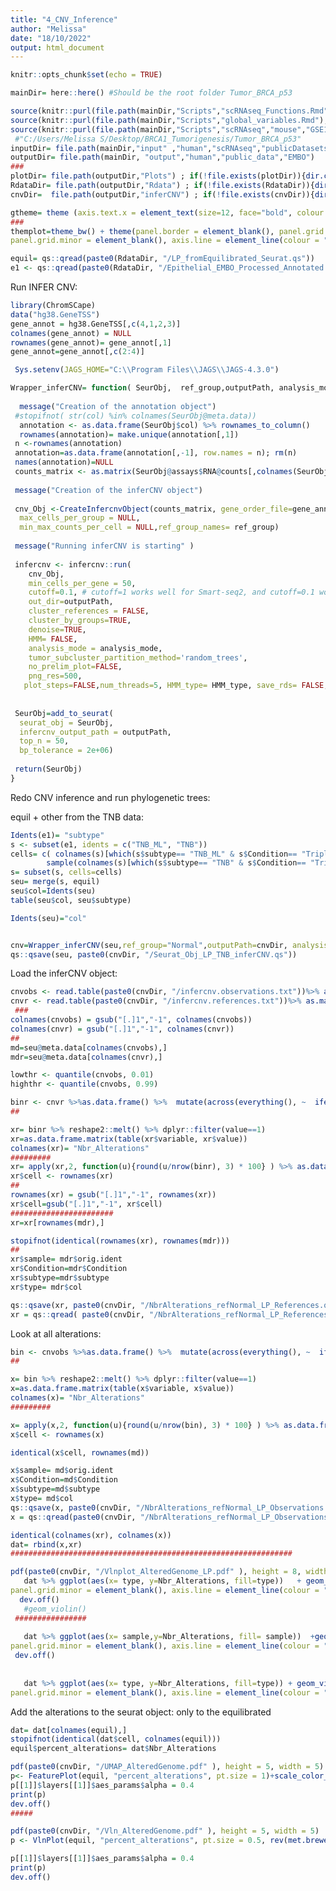 ```yaml
---
title: "4_CNV_Inference"
author: "Melissa"
date: "18/10/2022"
output: html_document
---
```


```r
knitr::opts_chunk$set(echo = TRUE)
```


```r
mainDir= here::here() #Should be the root folder Tumor_BRCA_p53

source(knitr::purl(file.path(mainDir,"Scripts","scRNAseq_Functions.Rmd"), quiet=TRUE))
source(knitr::purl(file.path(mainDir,"Scripts","global_variables.Rmd"), quiet=TRUE))
source(knitr::purl(file.path(mainDir,"Scripts","scRNAseq","mouse","GSE161529","PC_informativity_Functions.Rmd"), quiet=TRUE))
 #"C:/Users/Melissa S/Desktop/BRCA1_Tumorigenesis/Tumor_BRCA_p53"
inputDir= file.path(mainDir,"input" ,"human","scRNAseq","publicDatasets","input_GSE161529")
outputDir= file.path(mainDir, "output","human","public_data","EMBO")
###
plotDir= file.path(outputDir,"Plots") ; if(!file.exists(plotDir)){dir.create(plotDir)}
RdataDir= file.path(outputDir,"Rdata") ; if(!file.exists(RdataDir)){dir.create(RdataDir)}
cnvDir=  file.path(outputDir,"inferCNV") ; if(!file.exists(cnvDir)){dir.create(cnvDir)}

gtheme= theme (axis.text.x = element_text(size=12, face="bold", colour = "black", angle = 0, hjust = 0.5),axis.text.y = element_text(size=12, face="bold", colour = "black"),legend.text = element_text(face = "bold", size = 12),text=element_text(size=14, face="bold", colour = "black"))
###
themplot=theme_bw() + theme(panel.border = element_blank(), panel.grid.major = element_blank(),
panel.grid.minor = element_blank(), axis.line = element_line(colour = "black"),axis.ticks.x=element_blank())
```

```r
equil= qs::qread(paste0(RdataDir, "/LP_fromEquilibrated_Seurat.qs"))
e1 <- qs::qread(paste0(RdataDir, "/Epithelial_EMBO_Processed_Annotated.qs"))
```

Run INFER CNV:
```r
library(ChromSCape)
data("hg38.GeneTSS")
gene_annot = hg38.GeneTSS[,c(4,1,2,3)]
colnames(gene_annot) = NULL
rownames(gene_annot)= gene_annot[,1]
gene_annot=gene_annot[,c(2:4)]
```

```r
 Sys.setenv(JAGS_HOME="C:\\Program Files\\JAGS\\JAGS-4.3.0")

Wrapper_inferCNV= function( SeurObj,  ref_group,outputPath, analysis_mode,HMM_type){
  
  message("Creation of the annotation object")
 #stopifnot( str(col) %in% colnames(SeurObj@meta.data))
  annotation <- as.data.frame(SeurObj$col) %>% rownames_to_column() 
  rownames(annotation)= make.unique(annotation[,1])
 n <-rownames(annotation)
 annotation=as.data.frame(annotation[,-1], row.names = n); rm(n)
 names(annotation)=NULL
 counts_matrix <- as.matrix(SeurObj@assays$RNA@counts[,colnames(SeurObj)]) 
 
 message("Creation of the inferCNV object")
 
 cnv_Obj <-CreateInfercnvObject(counts_matrix, gene_order_file=gene_annot, annotations_file=annotation,
  max_cells_per_group = NULL,
  min_max_counts_per_cell = NULL,ref_group_names= ref_group)
 
 message("Running inferCNV is starting" )
 
 infercnv <- infercnv::run(
    cnv_Obj,
    min_cells_per_gene = 50,
    cutoff=0.1, # cutoff=1 works well for Smart-seq2, and cutoff=0.1 works well for 10x Genomics
    out_dir=outputPath,
    cluster_references = FALSE,
    cluster_by_groups=TRUE, 
    denoise=TRUE,
    HMM= FALSE,
    analysis_mode = analysis_mode,
    tumor_subcluster_partition_method='random_trees',
    no_prelim_plot=FALSE,
    png_res=500,
   plot_steps=FALSE,num_threads=5, HMM_type= HMM_type, save_rds= FALSE, save_final_rds = TRUE)
 
  
 SeurObj=add_to_seurat(
  seurat_obj = SeurObj,
  infercnv_output_path = outputPath,
  top_n = 50,
  bp_tolerance = 2e+06)
 
 return(SeurObj)
}
```


Redo CNV inference and run phylogenetic trees:

equil + other from the TNB data:
```r
Idents(e1)= "subtype"
s <- subset(e1, idents = c("TNB_ML", "TNB"))
cells= c( colnames(s)[which(s$subtype== "TNB_ML" & s$Condition== "Triple negative (BRCA1) tumor")],
        sample(colnames(s)[which(s$subtype== "TNB" & s$Condition== "Triple negative (BRCA1) tumor")], 2000))
s= subset(s, cells=cells)
seu= merge(s, equil)
seu$col=Idents(seu)
table(seu$col, seu$subtype)
```

```r
Idents(seu)="col"


cnv=Wrapper_inferCNV(seu,ref_group="Normal",outputPath=cnvDir, analysis_mode="samples",HMM_type="i3") 
qs::qsave(seu, paste0(cnvDir, "/Seurat_Obj_LP_TNB_inferCNV.qs"))
```

Load the inferCNV object:
```r
cnvobs <- read.table(paste0(cnvDir, "/infercnv.observations.txt"))%>% as.matrix()
cnvr <- read.table(paste0(cnvDir, "/infercnv.references.txt"))%>% as.matrix()
 ###
colnames(cnvobs) = gsub("[.]1","-1", colnames(cnvobs))
colnames(cnvr) = gsub("[.]1","-1", colnames(cnvr))
##
md=seu@meta.data[colnames(cnvobs),]
mdr=seu@meta.data[colnames(cnvr),]
```

```r
lowthr <- quantile(cnvobs, 0.01)
highthr <- quantile(cnvobs, 0.99)
```

```r
binr <- cnvr %>%as.data.frame() %>%  mutate(across(everything(), ~  ifelse(. <=  lowthr, -1, ifelse(. >=  highthr, 1, 0)))) %>% abs()
##

xr= binr %>% reshape2::melt() %>% dplyr::filter(value==1)
xr=as.data.frame.matrix(table(xr$variable, xr$value))
colnames(xr)= "Nbr_Alterations"
#########
xr= apply(xr,2, function(u){round(u/nrow(binr), 3) * 100} ) %>% as.data.frame()
xr$cell <- rownames(xr)
##
rownames(xr) = gsub("[.]1","-1", rownames(xr))
xr$cell=gsub("[.]1","-1", xr$cell)
#######################
xr=xr[rownames(mdr),]

stopifnot(identical(rownames(xr), rownames(mdr)))
##
xr$sample= mdr$orig.ident
xr$Condition=mdr$Condition
xr$subtype=mdr$subtype
xr$type= mdr$col

qs::qsave(xr, paste0(cnvDir, "/NbrAlterations_refNormal_LP_References.qs"))
xr = qs::qread( paste0(cnvDir, "/NbrAlterations_refNormal_LP_References.qs"))
```


Look at all alterations:
```r
bin <- cnvobs %>%as.data.frame() %>%  mutate(across(everything(), ~  ifelse(. <=  lowthr, -1, ifelse(. >=  highthr, 1, 0)))) %>% abs()
##

x= bin %>% reshape2::melt() %>% dplyr::filter(value==1)
x=as.data.frame.matrix(table(x$variable, x$value))
colnames(x)= "Nbr_Alterations"
#########

x= apply(x,2, function(u){round(u/nrow(bin), 3) * 100} ) %>% as.data.frame()
x$cell <- rownames(x)

identical(x$cell, rownames(md))

x$sample= md$orig.ident
x$Condition=md$Condition
x$subtype=md$subtype
x$type= md$col
qs::qsave(x, paste0(cnvDir, "/NbrAlterations_refNormal_LP_Observations.qs"))
x = qs::qread(paste0(cnvDir, "/NbrAlterations_refNormal_LP_Observations.qs"))
```

```r
identical(colnames(xr), colnames(x))
dat= rbind(x,xr) 
###############################################################

pdf(paste0(cnvDir, "/Vlnplot_AlteredGenome_LP.pdf" ), height = 8, width = 8)
   dat %>% ggplot(aes(x= type, y=Nbr_Alterations, fill=type))   + geom_boxplot(width = 0.05) + theme_bw()+ geom_jitter(aes(color=type), size=2, alpha=0.4) + scale_color_manual(values=rev(met.brewer(name="Egypt",n=length(unique(dat$type)),type="discrete"))[c(2,1,3,4)]) + theme(legend.position = "none")  + theme(panel.border = element_blank(), panel.grid.major = element_blank(),
panel.grid.minor = element_blank(), axis.line = element_line(colour = "black"))+ stat_compare_means(label = "p.signif", method = "wilcox.test", ref.group = "Normal",aes(label=..p.adj..), alternative="greater") + scale_fill_manual(values=rev(met.brewer(name="Egypt",n=length(unique(dat$type)),type="discrete"))[c(2,1,3,4)]) 
  dev.off()
   #geom_violin() 
 ################
  
   dat %>% ggplot(aes(x= sample,y=Nbr_Alterations, fill= sample))  +geom_boxplot(width = 0.05) + theme_bw()+ geom_jitter(color="black", size=1, alpha=0.4) + theme(legend.position = "none") + ylab("% Altered genome") + theme(panel.border = element_blank(), panel.grid.major = element_blank(),
panel.grid.minor = element_blank(), axis.line = element_line(colour = "black")) + scale_fill_manual(values=rev(met.brewer(name="Thomas",n=length(unique(dat$sample)),type="continuous"))) + coord_flip()
 dev.off()
 
 
   dat %>% ggplot(aes(x= type, y=Nbr_Alterations, fill=type)) + geom_violin()   + theme_bw() + theme(legend.position = "none") + ylab("% Altered genome") + theme(panel.border = element_blank(), panel.grid.major = element_blank(),
panel.grid.minor = element_blank(), axis.line = element_line(colour = "black"))+ stat_compare_means(label = "p.signif", method = "wilcox.test", ref.group = "Normal",aes(label=..p.adj..)) + scale_fill_manual(values=rev(met.brewer(name="Egypt",n=length(unique(dat$type)),type="discrete"))[2,1,3,4])
```

Add the alterations to the seurat object: only to the equilibrated 
```r
dat= dat[colnames(equil),]
stopifnot(identical(dat$cell, colnames(equil)))
equil$percent_alterations= dat$Nbr_Alterations

pdf(paste0(cnvDir, "/UMAP_AlteredGenome.pdf" ), height = 5, width = 5)
p<- FeaturePlot(equil, "percent_alterations", pt.size = 1)+scale_color_viridis(option="B",limits = c(0.3, 10), na.value= "grey",direction=-1) 
p[[1]]$layers[[1]]$aes_params$alpha = 0.4
print(p)
dev.off()
#####

pdf(paste0(cnvDir, "/Vln_AlteredGenome.pdf" ), height = 5, width = 5)
p <- VlnPlot(equil, "percent_alterations", pt.size = 0.5, rev(met.brewer(name="Egypt",n=4,type="discrete"))[c(2,1)])+scale_color_viridis(option="B",limits = c(0.3, 10), na.value= "grey",direction=-1) + NoLegend()

p[[1]]$layers[[1]]$aes_params$alpha = 0.4
print(p)
dev.off()
```

